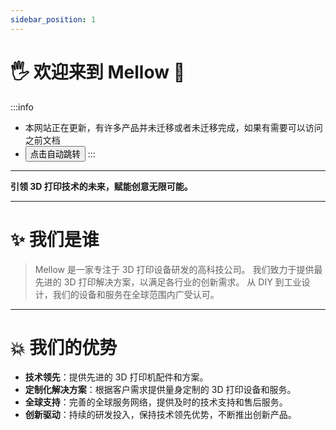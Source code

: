 ```yaml
---
sidebar_position: 1
---
```



# 🖐 欢迎来到 Mellow 🎉️

:::info
* 本网站正在更新，有许多产品并未迁移或者未迁移完成，如果有需要可以访问之前文档
* <Button variant="contained" disableElevation href="https://mellow-old.klipper.cn/#/">点击自动跳转</Button>
:::
---

**引领 3D 打印技术的未来，赋能创意无限可能。**

---

# ✨ 我们是谁

> Mellow 是一家专注于 3D 打印设备研发的高科技公司。
> 我们致力于提供最先进的 3D 打印解决方案，以满足各行业的创新需求。
> 从 DIY 到工业设计，我们的设备和服务在全球范围内广受认可。

---

# 💥 我们的优势

- **技术领先**：提供先进的 3D 打印机配件和方案。
- **定制化解决方案**：根据客户需求提供量身定制的 3D 打印设备和服务。
- **全球支持**：完善的全球服务网络，提供及时的技术支持和售后服务。
- **创新驱动**：持续的研发投入，保持技术领先优势，不断推出创新产品。



